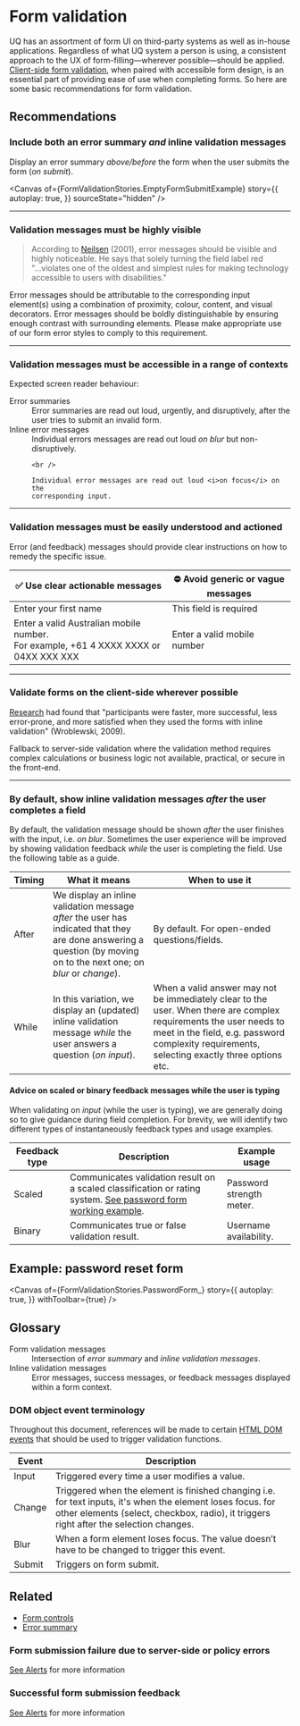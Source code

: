 
<Meta of={FormValidationStories} />

# Form validation

UQ has an assortment of form UI on third-party systems as well as in-house
applications. Regardless of what UQ system a person is using, a consistent
approach to the UX of form-filling—wherever possible—should be applied.
[Client-side form validation](https://developer.mozilla.org/en-US/docs/Learn/Forms/Form_validation),
when paired with accessible form design, is an essential part of providing ease
of use when completing forms. So here are some basic recommendations for form
validation.

## Recommendations

### Include both an error summary _and_ inline validation messages

Display an error summary _above/before_ the form when the user submits the form
(_on submit_).

<Canvas
  of={FormValidationStories.EmptyFormSubmitExample}
  story={{
    autoplay: true,
  }}
  sourceState="hidden"
/>

---

### Validation messages must be highly visible

> According to [Neilsen](https://www.nngroup.com/articles/error-message-guidelines/)
> (2001), error messages should be visible and highly noticeable. He says that
> solely turning the field label red "...violates one of the oldest and simplest
> rules for making technology accessible to users with disabilities."

Error messages should be attributable to the corresponding input element(s)
using a combination of proximity, colour, content, and visual decorators. Error
messages should be boldly distinguishable by ensuring enough contrast with
surrounding elements. Please make appropriate use of our form error styles to
comply to this requirement.

---

### Validation messages must be accessible in a range of contexts

Expected screen reader behaviour:

<dl>
  <dt>Error summaries</dt>

<dd>
  Error summaries are read out loud, urgently, and disruptively, after the user
  tries to submit an invalid form.
</dd>

<dt>Inline error messages</dt>

  <dd>
    Individual errors messages are read out loud <i>on blur</i> but
    non-disruptively.

    <br />

    Individual error messages are read out loud <i>on focus</i> on the
    corresponding input.

  </dd>
</dl>

---

### Validation messages must be easily understood and actioned

Error (and feedback) messages should provide clear instructions on how to remedy
the specific issue.

| ✅ Use clear actionable messages                                                          | ⛔️ Avoid generic or vague messages |
| ----------------------------------------------------------------------------------------- | ----------------------------------- |
| Enter your first name                                                                     | This field is required              |
| Enter a valid Australian mobile number.<br />For example, +61 4 XXXX XXXX or 04XX XXX XXX | Enter a valid mobile number         |

---

### Validate forms on the client-side wherever possible

[Research](https://alistapart.com/article/inline-validation-in-web-forms/) had
found that "participants were faster, more successful, less error-prone, and
more satisfied when they used the forms with inline validation" (Wroblewski,
2009\).

Fallback to server-side validation where the validation method requires complex
calculations or business logic not available, practical, or secure in the
front-end.

---

### By default, show inline validation messages _after_ the user completes a field

By default, the validation message should be shown _after_ the user finishes
with the input, i.e. _on blur_. Sometimes the user experience will be improved
by showing validation feedback _while_ the user is completing the field. Use the
following table as a guide.

| Timing | What it means                                                                                                                                                         | When to use it                                                                                                                                                                                                     |
| ------ | --------------------------------------------------------------------------------------------------------------------------------------------------------------------- | ------------------------------------------------------------------------------------------------------------------------------------------------------------------------------------------------------------------ |
| After  | We display an inline validation message _after_ the user has indicated that they are done answering a question (by moving on to the next one; on _blur_ or _change_). | By default. For open-ended questions/fields.                                                                                                                                                                       |
| While  | In this variation, we display an (updated) inline validation message _while_ the user answers a question (_on input_).                                                | When a valid answer may not be immediately clear to the user. When there are complex requirements the user needs to meet in the field, e.g. password complexity requirements, selecting exactly three options etc. |

#### Advice on scaled or binary feedback messages while the user is typing

When validating on _input_ (while the user is typing), we are generally doing so
to give guidance during field completion. For brevity, we will identify two
different types of instantaneously feedback types and usage examples.

| Feedback type | Description                                                                                                                                                                     | Example usage            |
| ------------- | ------------------------------------------------------------------------------------------------------------------------------------------------------------------------------- | ------------------------ |
| Scaled        | Communicates validation result on a scaled classification or rating system. <a href="/?path=/docs/forms-working-examples--password-form">See password form working example</a>. | Password strength meter. |
| Binary        | Communicates true or false validation result.                                                                                                                                   | Username availability.   |

## Example: password reset form

<Canvas
  of={FormValidationStories.PasswordForm_}
  story={{
    autoplay: true,
  }}
  withToolbar={true}
/>

## Glossary

<dl>
  <dt>Form validation messages</dt>

<dd>
  Intersection of <i>error summary</i> and <i>inline validation messages</i>.
</dd>

<dt>Inline validation messages</dt>

  <dd>
    Error messages, success messages, or feedback messages displayed within a
    form context.
  </dd>
</dl>

### DOM object event terminology

Throughout this document, references will be made to certain
[HTML DOM events](https://www.w3schools.com/jsref/dom_obj_event.asp) that
should be used to trigger validation functions.

| Event  | Description                                                                                                                                                                                           |
| ------ | ----------------------------------------------------------------------------------------------------------------------------------------------------------------------------------------------------- |
| Input  | Triggered every time a user modifies a value.                                                                                                                                                         |
| Change | Triggered when the element is finished changing i.e. for text inputs, it's when the element loses focus. for other elements (select, checkbox, radio), it triggers right after the selection changes. |
| Blur   | When a form element loses focus. The value doesn’t have to be changed to trigger this event.                                                                                                          |
| Submit | Triggers on form submit.                                                                                                                                                                              |

## Related

- [Form controls](/?path=/docs/components-form-controls--input-text)
- [Error summary](/?path=/docs/components-form-error-summary--error-summary)

### Form submission failure due to server-side or policy errors

[See Alerts](/?path=/docs/components-alert--error) for more information

### Successful form submission feedback

[See Alerts](/?path=/docs/components-alert--success) for more information
